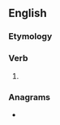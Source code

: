 {{also|provést}}
==English==

===Etymology===
{{suffix|prove|est|lang=en}}

===Verb===
{{head|en|verb form}}

# {{en-archaic second-person singular of|prove}}

===Anagrams===
* {{anagrams|en|Petrovs|Prevost}}